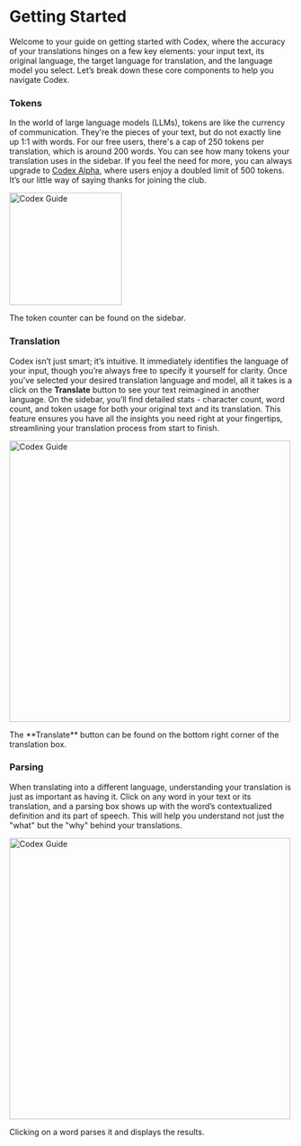 # Getting Started

Welcome to your guide on getting started with Codex, where the accuracy of your translations hinges on a few key elements: your input text, its original language, the target language for translation, and the language model you select. Let’s break down these core components to help you navigate Codex.

### Tokens

In the world of large language models (LLMs), tokens are like the currency of communication. They're the pieces of your text, but do not exactly line up 1:1 with words. For our free users, there's a  cap of 250 tokens per translation, which is around 200 words. You can see how many tokens your translation uses in the sidebar. If you feel the need for more, you can always upgrade to [Codex Alpha](https://www.codex.ai/plans), where users enjoy a doubled limit of 500 tokens. It’s our little way of saying thanks for joining the club.

<div style={{ display: 'flex', flexDirection: 'column', alignItems: 'center', textAlign: 'center', marginTop: '30px' }}>
    <img src="tokens.png" alt="Codex Guide" width="200" style={{ borderRadius: '10px', marginBottom: '20px' }}/>
    <p style={{ fontStyle: 'italic' }}>The token counter can be found on the sidebar.</p>
</div>

### Translation

Codex isn’t just smart; it’s intuitive. It immediately identifies the language of your input, though you’re always free to specify it yourself for clarity. Once you've selected your desired translation language and model, all it takes is a click on the **Translate** button to see your text reimagined in another language. On the sidebar, you’ll find detailed stats - character count, word count, and token usage for both your original text and its translation. This feature ensures you have all the insights you need right at your fingertips, streamlining your translation process from start to finish.

<div style={{ display: 'flex', flexDirection: 'column', alignItems: 'center', textAlign: 'center', marginTop: '30px' }}>
    <img src="translation.png" alt="Codex Guide" width="500" style={{ borderRadius: '10px', marginBottom: '20px' }}/>
    <p style={{ fontStyle: 'italic' }}>The **Translate** button can be found on the bottom right corner of the translation box.</p>
</div>

### Parsing

When translating into a different language, understanding your translation is just as important as having it. Click on any word in your text or its translation, and a parsing box shows up with the word’s contextualized definition and its part of speech. This will help you understand not just the "what" but the "why" behind your translations.

<div style={{ display: 'flex', flexDirection: 'column', alignItems: 'center', textAlign: 'center', marginTop: '30px' }}>
    <img src="parsing.png" alt="Codex Guide" width="500" style={{ borderRadius: '10px', marginBottom: '20px' }}/>
    <p style={{ fontStyle: 'italic' }}>Clicking on a word parses it and displays the results.</p>
</div>

